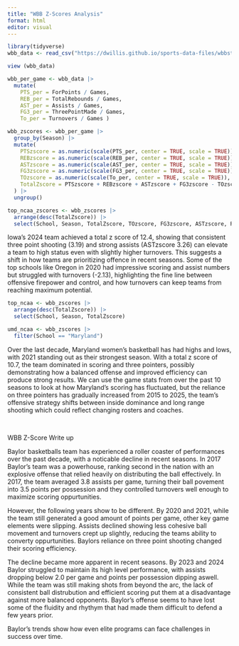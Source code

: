 ```yaml
---
title: "WBB Z-Scores Analysis"
format: html
editor: visual
---
```


```r
library(tidyverse)
wbb_data <- read_csv("https://dwillis.github.io/sports-data-files/wbbstats1525.csv")
```

```r
view (wbb_data)

wbb_per_game <- wbb_data |> 
  mutate(
    PTS_per = ForPoints / Games, 
    REB_per = TotalRebounds / Games,
    AST_per = Assists / Games,
    FG3_per = ThreePointMade / Games, 
    To_per = Turnovers / Games )

wbb_zscores <- wbb_per_game |> 
  group_by(Season) |> 
  mutate(
    PTSzscore = as.numeric(scale(PTS_per, center = TRUE, scale = TRUE)),
    REBzscore = as.numeric(scale(REB_per, center = TRUE, scale = TRUE)),
    ASTzscore = as.numeric(scale(AST_per, center = TRUE, scale = TRUE)),
    FG3zscore = as.numeric(scale(FG3_per, center = TRUE, scale = TRUE)),
    TOzscore = as.numeric(scale(To_per, center = TRUE, scale = TRUE)),
    TotalZscore = PTSzscore + REBzscore + ASTzscore + FG3zscore - TOzscore
  ) |> 
  ungroup()

```

```r
top_ncaa_zscores <- wbb_zscores |> 
  arrange(desc(TotalZscore)) |> 
  select(School, Season, TotalZscore, TOzscore, FG3zscore, ASTzscore, PTSzscore)
```

Iowa's 2024 team achieved a total z score of 12.4, showing that consistent three point shooting (3.19) and strong assists (ASTzscore 3.26) can elevate a team to high status even with slightly higher turnovers. This suggests a shift in how teams are prioritizing offence in recent seasons. Some of the top schools like Oregon in 2020 had impressive scoring and assist numbers but struggled with turnovers (-2.13), highlighting the fine line between offensive firepower and control, and how turnovers can keep teams from reaching maximum potential.

```r
top_ncaa <- wbb_zscores |> 
  arrange(desc(TotalZscore)) |> 
  select(School, Season, TotalZscore)
```

```r
umd_ncaa <- wbb_zscores |> 
  filter(School == "Maryland")

```

Over the last decade, Maryland women's basketball has had highs and lows, with 2021 standing out as their strongest season. With a total z score of 10.7, the team dominated in scoring and three pointers, possibly demonstrating how a balanced offense and improved efficiency can produce strong results. We can use the game stats from over the past 10 seasons to look at how Maryland's scoring has fluctuated, but the reliance on three pointers has gradually increased from 2015 to 2025, the team's offensive strategy shifts between inside dominance and long range shooting which could reflect changing rosters and coaches.

\

WBB Z-Score Write up

Baylor basketballs team has experienced a roller coaster of performances over the past decade, with a noticable decline in recent seasons. In 2017 Baylor's team was a powerhouse, ranking second in the nation with an explosive offense that relied heavily on distributing the ball effectively. In 2017, the team averaged 3.8 assists per game, turning their ball povement into 3.5 points per possession and they controlled turnovers well enough to maximize scoring oppurtunities.

However, the following years show to be different. By 2020 and 2021, while the team still generated a good amount of points per game, other key game elements were slipping. Assists declined showing less cohesive ball movement and turnovers crept up slightly, reducing the teams ability to converty oppurtunities. Baylors reliance on three point shooting changed their scoring efficiency.

The decline became more apparent in recent seasons. By 2023 and 2024 Baylor struggled to maintain its high level performance, with assists dropping below 2.0 per game and points per possession dipping aswell. While the team was still making shots from beyond the arc, the lack of consistent ball distrubution and efficient scoring put them at a disadvantage against more balanced opponents. Baylor's offense seems to have lost some of the fluidity and rhythym that had made them difficult to defend a few years prior.

Baylor's trends show how even elite programs can face challenges in success over time.
